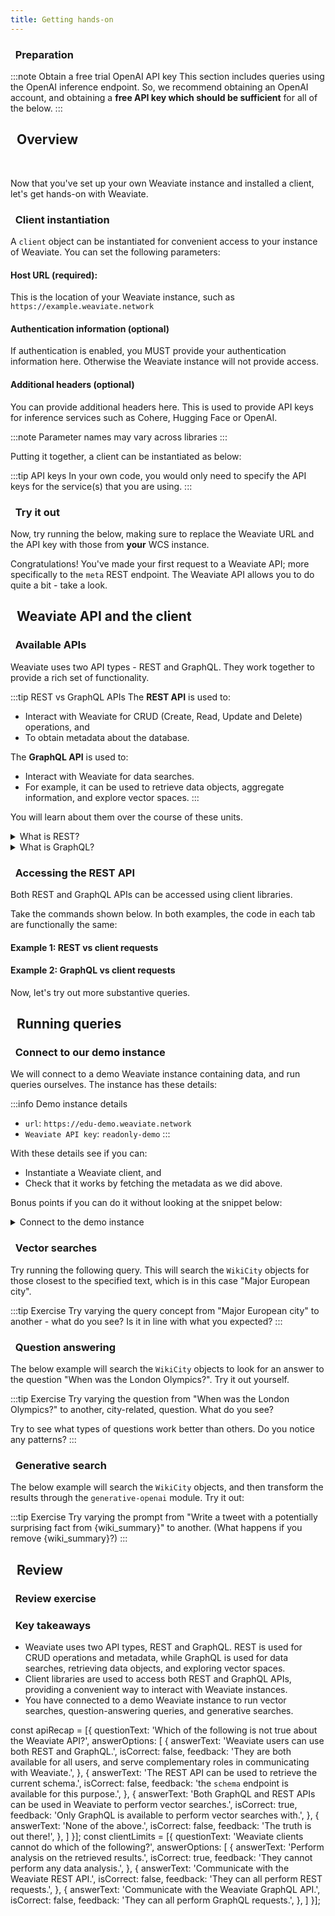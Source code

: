 ```yaml
---
title: Getting hands-on
---
```


### <i class="fa-solid fa-chalkboard"></i>&nbsp;&nbsp;Preparation

:::note Obtain a free trial OpenAI API key
This section includes queries using the OpenAI inference endpoint. So, we recommend obtaining an OpenAI account, and obtaining a **free API key which should be sufficient** for all of the below.
:::

## <i class="fa-solid fa-square-chevron-right"></i>&nbsp;&nbsp;Overview


<ReactPlayer url='https://youtu.be/8aHIAM3665c' controls='true'/>
<br/>

Now that you've set up your own Weaviate instance and installed a client, let's get hands-on with Weaviate.

### <i class="fa-solid fa-code"></i>&nbsp;&nbsp;Client instantiation

A `client` object can be instantiated for convenient access to your instance of Weaviate. You can set the following parameters:

#### <i class="fa-solid fa-code-simple"></i> Host URL (required):

This is the location of your Weaviate instance, such as `https://example.weaviate.network`

#### <i class="fa-solid fa-code-simple"></i> Authentication information (optional)

If authentication is enabled, you MUST provide your authentication information here. Otherwise the Weaviate instance will not provide access.

#### <i class="fa-solid fa-code-simple"></i> Additional headers (optional)

You can provide additional headers here. This is used to provide API keys for inference services such as Cohere, Hugging Face or OpenAI.

:::note
Parameter names may vary across libraries
:::

Putting it together, a client can be instantiated as below:

<!-- TODO - add client code examples -->


<ClientInstantiationCode/>

:::tip API keys
In your own code, you would only need to specify the API keys for the service(s) that you are using.
:::

### <i class="fa-solid fa-code"></i>&nbsp;&nbsp;Try it out

Now, try running the below, making sure to replace the Weaviate URL and the API key with those from **your** WCS instance.


<ClientCheckConnection/>

Congratulations! You've made your first request to a Weaviate API; more specifically to the `meta` REST endpoint. The Weaviate API allows you to do quite a bit - take a look.

## <i class="fa-solid fa-square-chevron-right"></i>&nbsp;&nbsp;Weaviate API and the client

### <i class="fa-solid fa-chalkboard"></i>&nbsp;&nbsp;Available APIs

Weaviate uses two API types - REST and GraphQL. They work together to provide a rich set of functionality.

:::tip REST vs GraphQL APIs
The **REST API** is used to:
- Interact with Weaviate for CRUD (Create, Read, Update and Delete) operations, and
- To obtain metadata about the database.

The **GraphQL API** is used to:
- Interact with Weaviate for data searches.
- For example, it can be used to retrieve data objects, aggregate information, and explore vector spaces.
:::

You will learn about them over the course of these units.

<details>
  <summary>What is REST?</summary>

REST is an acronym for **RE**presentational **S**tate **T**ransfer.

A REST API provides multiple endpoints, each with its own URL, that can be used to interact with the API.

The endpoints are organized into a hierarchy, with each endpoint representing a resource. The client can then request information about these resources by sending a request to the server.

</details>

<details>
  <summary>What is GraphQL?</summary>

GraphQL is a query language for APIs.

First released by Facebook in 2015, it is now maintained by the GraphQL Foundation.

GraphQL is a specification for a query language that can be used to request information from a server. GraphQL is a **strongly typed** language, which means that the client must specify the type of data that it wants to receive.

</details>

### <i class="fa-solid fa-code"></i>&nbsp;&nbsp;Accessing the REST API

Both REST and GraphQL APIs can be accessed using client libraries.

Take the commands shown below. In both examples, the code in each tab are functionally the same:

#### <i class="fa-solid fa-code-simple"></i> Example 1: REST vs client requests


<ClientRESTObjectGet />

#### <i class="fa-solid fa-code-simple"></i> Example 2: GraphQL vs client requests


<ClientGraphqlGet />

Now, let's try out more substantive queries.

## <i class="fa-solid fa-square-chevron-right"></i>&nbsp;&nbsp;Running queries

<!-- <img src={imageUrl} alt="Image alt" width="75%"/> -->

### <i class="fa-solid fa-code"></i>&nbsp;&nbsp;Connect to our demo instance

We will connect to a demo Weaviate instance containing data, and run queries ourselves. The instance has these details:

:::info Demo instance details
- `url`: `https://edu-demo.weaviate.network`
- `Weaviate API key`: `readonly-demo`
:::

With these details see if you can:
- Instantiate a Weaviate client, and
- Check that it works by fetching the metadata as we did above.

Bonus points if you can do it without looking at the snippet below:


<details>
  <summary>Connect to the demo instance</summary>

<ClientCheckConnectionEdudemo/>

</details>

### <i class="fa-solid fa-code"></i>&nbsp;&nbsp;Vector searches

Try running the following query. This will search the `WikiCity` objects for those closest to the specified text, which is in this case "Major European city".


<QueryVectorSearch/>

:::tip Exercise
Try varying the query concept from "Major European city" to another - what do you see? Is it in line with what you expected?
:::

### <i class="fa-solid fa-code"></i>&nbsp;&nbsp;Question answering

The below example will search the `WikiCity` objects to look for an answer to the question "When was the London Olympics?". Try it out yourself.


<QueryQuestionAnswering/>

:::tip Exercise
Try varying the question from "When was the London Olympics?" to another, city-related, question. What do you see?

Try to see what types of questions work better than others. Do you notice any patterns?
:::

### <i class="fa-solid fa-code"></i>&nbsp;&nbsp;Generative search

The below example will search the `WikiCity` objects, and then transform the results through the `generative-openai` module. Try it out:


<QueryGenerativeSearch/>

:::tip Exercise
Try varying the prompt from "Write a tweet with a potentially surprising fact from {wiki_summary}" to another. (What happens if you remove {wiki_summary}?)
:::

## <i class="fa-solid fa-square-chevron-right"></i>&nbsp;&nbsp;Review

### <i class="fa-solid fa-pen-to-square"></i>&nbsp;&nbsp;Review exercise

<Quiz questions={apiRecap} />

<Quiz questions={clientLimits} />

### <i class="fa-solid fa-lightbulb-on"></i>&nbsp;&nbsp;Key takeaways

- Weaviate uses two API types, REST and GraphQL. REST is used for CRUD operations and metadata, while GraphQL is used for data searches, retrieving data objects, and exploring vector spaces.
- Client libraries are used to access both REST and GraphQL APIs, providing a convenient way to interact with Weaviate instances.
- You have connected to a demo Weaviate instance to run vector searches, question-answering queries, and generative searches.


<GiscusDocComment />

const apiRecap = [{
  questionText: 'Which of the following is not true about the Weaviate API?',
  answerOptions: [
    {
      answerText: 'Weaviate users can use both REST and GraphQL.',
      isCorrect: false,
      feedback: 'They are both available for all users, and serve complementary roles in communicating with Weaviate.',
    },
    {
      answerText: 'The REST API can be used to retrieve the current schema.',
      isCorrect: false,
      feedback: 'the `schema` endpoint is available for this purpose.',
    },
    {
      answerText: 'Both GraphQL and REST APIs can be used in Weaviate to perform vector searches.',
      isCorrect: true,
      feedback: 'Only GraphQL is available to perform vector searches with.',
    },
    {
      answerText: 'None of the above.',
      isCorrect: false,
      feedback: 'The truth is out there!',
    },
  ]
}];
const clientLimits = [{
  questionText: 'Weaviate clients cannot do which of the following?',
  answerOptions: [
    {
      answerText: 'Perform analysis on the retrieved results.',
      isCorrect: true,
      feedback: 'They cannot perform any data analysis.',
    },
    {
      answerText: 'Communicate with the Weaviate REST API.',
      isCorrect: false,
      feedback: 'They can all perform REST requests.',
    },
    {
      answerText: 'Communicate with the Weaviate GraphQL API.',
      isCorrect: false,
      feedback: 'They can all perform GraphQL requests.',
    },
  ]
}];
